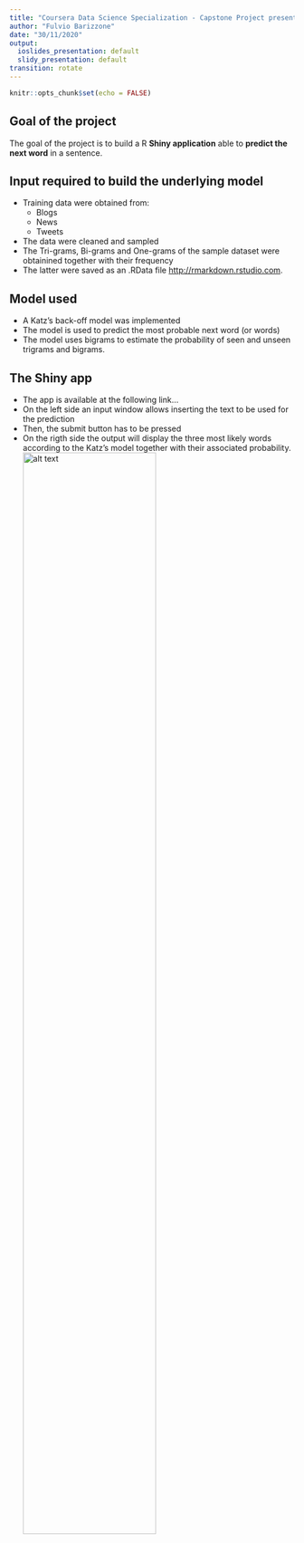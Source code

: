 ---
title: "Coursera Data Science Specialization - Capstone Project presentation"
author: "Fulvio Barizzone"
date: "30/11/2020"
output:
  ioslides_presentation: default
  slidy_presentation: default
transition: rotate
---

```{r setup, include=FALSE}
knitr::opts_chunk$set(echo = FALSE)
```

## Goal of the project

The goal of the project is to build a R **Shiny application** able to **predict the next 
word** in a sentence.

## Input required to build the underlying model
- Training data were obtained from:
    + Blogs
    + News
    + Tweets
- The data were cleaned and sampled
- The Tri-grams, Bi-grams and One-grams of the sample dataset were obtainined 
together with their frequency
- The latter were saved as an .RData file <http://rmarkdown.rstudio.com>.

## Model used
- A Katz's back-off model was implemented
- The model is used to predict the most probable next word (or words)
- The model uses bigrams to estimate the probability of seen and unseen trigrams and bigrams. 

## The Shiny app
- The app is available at the following link...
- On the left side an input window allows inserting the text to be used for the 
prediction
- Then, the submit button has to be pressed
- On the rigth side the output will display the three most likely words according 
to the Katz's model together with their associated probability.  
![alt text](AppScreenshot.jpg){width=70%}
